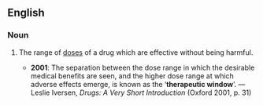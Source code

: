 ==English==
{{wikipedia}}
===Noun===
{{en-noun|head=[[therapeutic]] [[window]]}}

# {{context|pharmacology}} The range of [[doses]] of a drug which are effective without being harmful.
#*'''2001''': The separation between the dose range in which the desirable medical benefits are seen, and the higher dose range at which adverse effects emerge, is known as the ‘'''therapeutic window'''’. — Leslie Iversen, ''Drugs: A Very Short Introduction'' (Oxford 2001, p. 31)